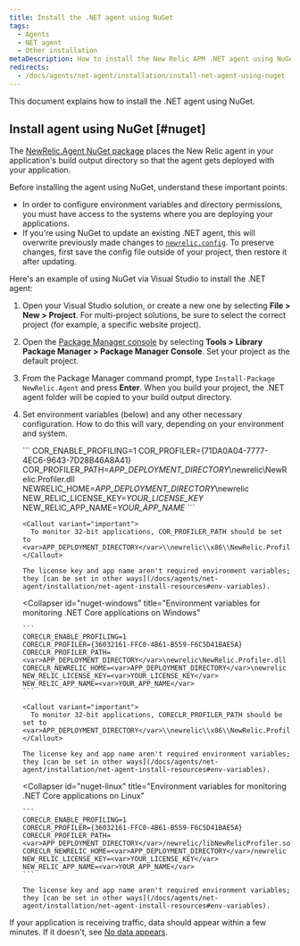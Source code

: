 ```yaml
---
title: Install the .NET agent using NuGet
tags:
  - Agents
  - NET agent
  - Other installation
metaDescription: How to install the New Relic APM .NET agent using NuGet.
redirects:
  - /docs/agents/net-agent/installation/install-net-agent-using-nuget
---
```


This document explains how to install the .NET agent using NuGet.

## Install agent using NuGet [#nuget]

The [NewRelic.Agent NuGet package](https://www.nuget.org/packages/NewRelic.Agent) places the New Relic agent in your application's build output directory so that the agent gets deployed with your application.

Before installing the agent using NuGet, understand these important points:

* In order to configure environment variables and directory permissions, you must have access to the systems where you are deploying your applications.
* If you're using NuGet to update an existing .NET agent, this will overwrite previously made changes to [`newrelic.config`](/docs/agents/net-agent/configuration/net-agent-configuration). To preserve changes, first save the config file outside of your project, then restore it after updating.

Here's an example of using NuGet via Visual Studio to install the .NET agent:

1. Open your Visual Studio solution, or create a new one by selecting **File > New > Project**. For multi-project solutions, be sure to select the correct project (for example, a specific website project).
2. Open the [Package Manager console](https://docs.microsoft.com/en-us/nuget/tools/package-manager-console) by selecting **Tools > Library Package Manager > Package Manager Console**. Set your project as the default project.
3. From the Package Manager command prompt, type `Install-Package NewRelic.Agent` and press **Enter**. When you build your project, the .NET agent folder will be copied to your build output directory.
4. Set environment variables (below) and any other necessary configuration. How to do this will vary, depending on your environment and system.

   <CollapserGroup>
     <Collapser
       id="nuget-linux"
       title="Environment variables for monitoring .NET Framework applications"
     >
       ```
       COR_ENABLE_PROFILING=1
       COR_PROFILER={71DA0A04-7777-4EC6-9643-7D28B46A8A41}
       COR_PROFILER_PATH=<var>APP_DEPLOYMENT_DIRECTORY</var>\newrelic\NewRelic.Profiler.dll
       NEWRELIC_HOME=<var>APP_DEPLOYMENT_DIRECTORY</var>\newrelic
       NEW_RELIC_LICENSE_KEY=<var>YOUR_LICENSE_KEY</var>
       NEW_RELIC_APP_NAME=<var>YOUR_APP_NAME</var>
       ```

       <Callout variant="important">
         To monitor 32-bit applications, COR_PROFILER_PATH should be set to <var>APP_DEPLOYMENT_DIRECTORY</var>\\newrelic\\x86\\NewRelic.Profiler.dll
       </Callout>

       The license key and app name aren't required environment variables; they [can be set in other ways](/docs/agents/net-agent/installation/net-agent-install-resources#env-variables).
     </Collapser>

     <Collapser
       id="nuget-windows"
       title="Environment variables for monitoring .NET Core applications on Windows"
     >
       ```
       CORECLR_ENABLE_PROFILING=1
       CORECLR_PROFILER={36032161-FFC0-4B61-B559-F6C5D41BAE5A}
       CORECLR_PROFILER_PATH=<var>APP_DEPLOYMENT_DIRECTORY</var>\newrelic\NewRelic.Profiler.dll
       CORECLR_NEWRELIC_HOME=<var>APP_DEPLOYMENT_DIRECTORY</var>\newrelic
       NEW_RELIC_LICENSE_KEY=<var>YOUR_LICENSE_KEY</var>
       NEW_RELIC_APP_NAME=<var>YOUR_APP_NAME</var>
       ```

       <Callout variant="important">
         To monitor 32-bit applications, CORECLR_PROFILER_PATH should be set to <var>APP_DEPLOYMENT_DIRECTORY</var>\\newrelic\\x86\\NewRelic.Profiler.dll
       </Callout>

       The license key and app name aren't required environment variables; they [can be set in other ways](/docs/agents/net-agent/installation/net-agent-install-resources#env-variables).
     </Collapser>

     <Collapser
       id="nuget-linux"
       title="Environment variables for monitoring .NET Core applications on Linux"
     >
       ```
       CORECLR_ENABLE_PROFILING=1
       CORECLR_PROFILER={36032161-FFC0-4B61-B559-F6C5D41BAE5A}
       CORECLR_PROFILER_PATH=<var>APP_DEPLOYMENT_DIRECTORY</var>/newrelic/libNewRelicProfiler.so
       CORECLR_NEWRELIC_HOME=<var>APP_DEPLOYMENT_DIRECTORY</var>/newrelic
       NEW_RELIC_LICENSE_KEY=<var>YOUR_LICENSE_KEY</var>
       NEW_RELIC_APP_NAME=<var>YOUR_APP_NAME</var>
       ```

       The license key and app name aren't required environment variables; they [can be set in other ways](/docs/agents/net-agent/installation/net-agent-install-resources#env-variables).
     </Collapser>
   </CollapserGroup>

If your application is receiving traffic, data should appear within a few minutes. If it doesn't, see [No data appears](/docs/agents/net-agent/troubleshooting/no-data-appears-net).

